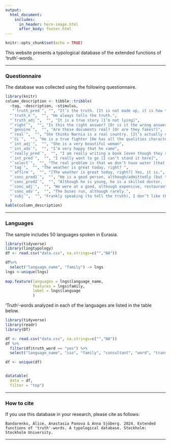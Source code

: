 ```yaml
---
output:
  html_document:
    includes:
      in_header: hero-image.html
      after_body: footer.html
---
```


<style type="text/css">
.main-container {
    max-width: 1170px;
    
}
</style>

```r
knitr::opts_chunk$set(echo = TRUE)
```

This website presents a typological database of the extended functions of 'truth'-words.


---

### Questionnaire

The database was collected using the following questionnaire.

```r
library(knitr)
column_description <- tibble::tribble(
  ~tag, ~description, ~stimulus,
   "`truth_pred`", "", "It’s the truth. [It is not made up, it is how things are]",
  "`truth_n`",  "", "He always tells the truth.",
  "`truth_adj`",  "", "It is a true story [I’m not lying]",
  "`right`",  "", "Is this the right answer? [Or is it the wrong answer?]",
  "`genuine`",  "", "Are these documents real? [Or are they fakes?]",
  "`real`",  "", "She thinks Narnia is a real country. [It’s actually made up]",
  "`CL`",  "", "He is a true fighter [He has all the qualities characteristic of a fighter]",
  "`int_adj`",  "", "She is a very beautiful woman",
  "`int_adv`",  "", "I’m very happy that he came",
  "`really_pred`",  "", "I am really writing a book [even though they said I couldn’t]",
  "`int_pred`",  "", "I really want to go [I can’t stand it here]",
  "`select`",  "", "The real problem is that we don’t have water [that’s what we have to focus on]",
  "`tag`",  "", "The weather is great today, right? ",
  "`affirm`",  "", "[The weather is great today, right?] Yes, it is.",
  "`conc_pred1`",  "", "He is a good person, although/admittedly (but the truth is) he brags a lot.",
  "`conc_pred2`",  "", "Although he is young, he is a skilled doctor. (He is indeed young, but he is a skilled doctor)",
  "`conc_adj`",  "", "We were at a good, although expensive, restaurant yesterday.",
  "`conc_adv`",  "", "The buses run, although rarely.",
  "`subj`",  "", "Frankly speaking (to tell the truth), I don’t like this idea."
  )
kable(column_description)
```

---

### Languages

The sample includes 50 languages spoken in Eurasia.
```r
library(tidyverse)
library(lingtypology)
df <- read.csv("data.csv", na.strings=c("","NA"))
```

```r
df%>%
  select("language_name", "family") -> lngs
lngs <-unique(lngs)
  
map.feature(languages = lngs$language_name,
            features = lngs$family,
            label = lngs$language
            )
```

'Truth'-words analyzed in each of the languages are listed in the table below.

```r
library(tidyverse)
library(readr)
library(DT)

df <- read.csv("data.csv", na.strings=c("","NA"))
df %>%
  filter(df$truth_word == "yes") %>%
  select("language_name", "iso", "family", "consultant", "word", "translation") -> df

df <- unique(df)


datatable(
  data = df,
  filter = "top")

```




---

### How to cite

If you use this database in your research, please cite as follows:

```{}
Bandarenko, Alice, Anastasia Panova & Anna Sjöberg. 2024. Extended functions of 'truth'-words. A typological database. Stockholm: Stockholm University.
```



---